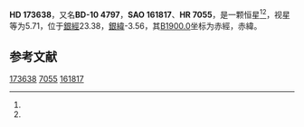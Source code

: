 {{Starbox begin
| name = HD 173638
}}
{{Starbox observe
| epoch = [[J2000.0|J2000.0]]
| constell = {{星座名待查}}<ref name=SIMBAD>{{cite web
 | url=http://simbad.u-strasbg.fr/simbad/sim-id?Ident=HR+7055
 | title =Pulsating variable Star
 | publisher=Centre de Données astronomiques de Strasbourg
 | work=SIMBAD
 | accessdate=2012-07-13}}</ref><ref name=DATA>{{cite web
 | url=http://vizier.u-strasbg.fr/viz-bin/VizieR-5?-out.add=.&-source=5050&-corr=PK=HR&-out.max=9999&HR=7055
 | title=VizieR Detailed Page
 | accessdate=2012-07-13
 | archive-date=2016-03-04
 | archive-url=https://web.archive.org/web/20160304201002/http://vizier.u-strasbg.fr/viz-bin/VizieR-5?-out.add=.&-source=5050&-corr=PK=HR&-out.max=9999&HR=7055
 | dead-url=no
 }}</ref>
| 星官 = 
| ra = {{RA|18|46|43.3}}<ref name=SIMBAD /><ref name=DATA />
| dec = {{DEC|-10|7|30}}<ref name=SIMBAD /><ref name=DATA />
| appmag_v = 5.71<ref name=SIMBAD /><ref name=DATA />
}}
{{Starbox character
| class = F2Ib-II<ref name=SIMBAD /><ref name=DATA />
| b-v = 0.59<ref name=SIMBAD /><ref name=DATA />
| u-b = 0.54<ref name=SIMBAD /><ref name=DATA />
| r-i = <ref name=SIMBAD /><ref name=DATA />
| variable = 
}}
{{Starbox astrometry
| radial_v = 0.54
| prop_mo_ra = 10
| parallax = 
| p_error = 
}}
{{Starbox catalog
| names =BD-10 4797，[[SAO星表|SAO]] 161817，[[HD星表|HD]] 173638，[[HR星表|HR]] 7055}}
{{Starbox reference |Simbad=HR+7055}}
{{Starbox end}}

'''HD 173638'''，又名'''BD-10 4797'''，'''SAO 161817'''、'''HR 7055'''，是一颗恒星<ref name=SIMBAD /><ref name=DATA />，视星等为5.71，位于[[銀道座標系|銀經]]23.38，[[銀道座標系|銀緯]]-3.56，其[[B1900.0|B1900.0]]坐标为赤經{{RA|18|41|12.4}}，赤緯{{DEC|-10|-3.56|52}}。

== 参考文献 ==
{{reflist}}

{{star-stub}}

[[Category:HD和HDE天體|173638]]
[[Category:HR天體|7055]]
[[Category:SAO天體|161817]]